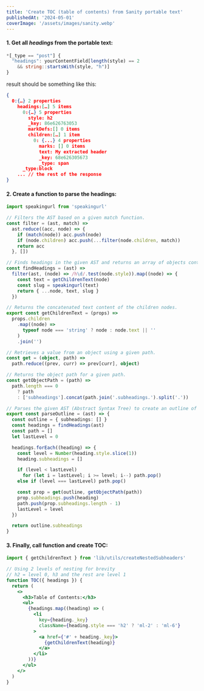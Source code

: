 ```yaml
---
title: 'Create TOC (table of contents) from Sanity portable text'
publishedAt: '2024-05-01'
coverImage: '/assets/images/sanity.webp'
---
```


#### 1. Get all _headings_ from the portable text:

```ts
*[_type == "post"] {
  "headings": yourContentField[length(style) == 2
    && string::startsWith(style, "h")]
}
```

result should be something like this:

```json
{
  0:{…} 2 properties
    headings:[…] 5 items
      0:{…} 5 properties
        style: h2
        _key: 86e626763053
        markDefs:[] 0 items
        children:[…] 1 item
          0: {...} 4 properties
            marks: [] 0 items
            text: My extracted header
            _key: 68e626305673
            _type: span
      _type:block
    ... // the rest of the response
}
```

#### 2. Create a function to parse the headings:

```ts
import speakingurl from 'speakingurl'

// Filters the AST based on a given match function.
const filter = (ast, match) =>
  ast.reduce((acc, node) => {
    if (match(node)) acc.push(node)
    if (node.children) acc.push(...filter(node.children, match))
    return acc
  }, [])

// Finds headings in the given AST and returns an array of objects containing the heading text and slug.
const findHeadings = (ast) =>
  filter(ast, (node) => /h\d/.test(node.style)).map((node) => {
    const text = getChildrenText(node)
    const slug = speakingurl(text)
    return { ...node, text, slug }
  })

// Returns the concatenated text content of the children nodes.
export const getChildrenText = (props) =>
  props.children
    .map((node) =>
      typeof node === 'string' ? node : node.text || ''
    )
    .join('')

// Retrieves a value from an object using a given path.
const get = (object, path) =>
  path.reduce((prev, curr) => prev[curr], object)

// Returns the object path for a given path.
const getObjectPath = (path) =>
  path.length === 0
    ? path
    : ['subheadings'].concat(path.join('.subheadings.').split('.'))

// Parses the given AST (Abstract Syntax Tree) to create an outline of subheadings.
export const parseOutline = (ast) => {
  const outline = { subheadings: [] }
  const headings = findHeadings(ast)
  const path = []
  let lastLevel = 0

  headings.forEach((heading) => {
    const level = Number(heading.style.slice(1))
    heading.subheadings = []

    if (level < lastLevel)
      for (let i = lastLevel; i >= level; i--) path.pop()
    else if (level === lastLevel) path.pop()

    const prop = get(outline, getObjectPath(path))
    prop.subheadings.push(heading)
    path.push(prop.subheadings.length - 1)
    lastLevel = level
  })

  return outline.subheadings
}
```

#### 3. Finally, call function and create TOC:

```jsx
import { getChildrenText } from 'lib/utils/createNestedSubheaders'

// Using 2 levels of nesting for brevity
// h2 = level 0, h3 and the rest are level 1
function TOC({ headings }) {
  return (
    <>
      <h3>Table of Contents:</h3>
      <ul>
        {headings.map((heading) => (
          <li
            key={heading._key}
            className={heading.style === 'h2' ? 'ml-2' : 'ml-6'}
          >
            <a href={'#' + heading._key}>
              {getChildrenText(heading)}
            </a>
          </li>
        ))}
      </ul>
    </>
  )
}
```
